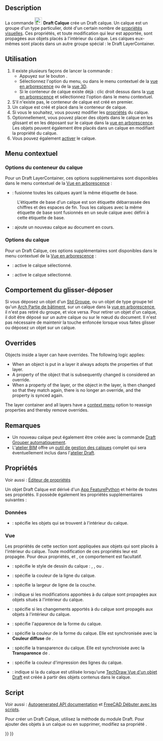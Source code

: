 <languages/>

{{Docnav/fr
|[[Draft_ToggleGrid/fr|Basculer la grille]]
|[[Draft_LayerManager/fr|Gestionnaire de calques]]
|[[Draft_Workbench/fr|Atelier Draft]]
|IconL=Draft_ToggleGrid.svg
|IconR=Draft_LayerManager.svg
|IconC=Workbench_Draft.svg
}}

{{GuiCommand/fr
|Name=Draft Layer
|Name/fr=Draft Calque
|MenuLocation=Utilitaires → Créer un calque
|Workbenches=[[Draft_Workbench/fr|Draft]]
|Version=0.19
|SeeAlso=[[Draft_AutoGroup/fr|Draft Grouper automatiquement]], [[Draft_LayerManager/fr|Draft Gestionnaire de calques]]
}}

==Description==

La commande [[Image:Draft_Layer.svg|24px]] '''Draft Calque''' crée un Draft calque. Un calque est un groupe d'un type particulier, doté d'un certain nombre de [[#Vue|propriétés visuelles]]. Ces propriétés, et toute modification qui leur est apportée, sont propagées aux objets placés à l'intérieur du calque. Les calques eux-mêmes sont placés dans un autre groupe spécial : le Draft LayerContainer.

<span id="Usage"></span>
==Utilisation==

# Il existe plusieurs façons de lancer la commande :
#* Appuyez sur le bouton {{Button|[[Image:Draft_Layer.svg|16px]] [[Draft_Layer/fr|Créer un calque]]}}.
#* Sélectionnez l'option {{MenuCommand|Utilitaires → [[Image:Draft_Layer.svg|16px]] Créer un calque}} du menu, ou dans le menu contextuel de la [[Tree_view/fr|vue en arborescence]] ou de la [[3D_view/fr|vue 3D]].
#* Si le conteneur de calque existe déjà : clic droit dessus dans la [[Tree_view/fr|vue en arborescence]] et sélectionnez l'option {{MenuCommand|[[Image:Draft_NewLayer.svg|16px]] Ajouter un nouveau calque}} dans le menu contextuel.
# S'il n'existe pas, le conteneur de calque est créé en premier.
# Un calque est créé et placé dans le conteneur de calque.
# Si vous le souhaitez, vous pouvez modifier les [[#Propri.C3.A9t.C3.A9s|propriétés]] du calque.
# Optionnellement, vous pouvez placer des objets dans le calque en les glissant et en les déposant sur le calque dans la [[Tree_view/fr|vue en arborescence]]. Les objets peuvent également être placés dans un calque en modifiant la propriété {{PropertyData|Group}} du calque.
# Vous pouvez également [[#Options_du_calque|activer]] le calque.

<span id="Context_menu"></span>
== Menu contextuel ==

<span id="Layer_container_options"></span>
=== Options du conteneur du calque ===

Pour un Draft LayerContainer, ces options supplémentaires sont disponibles dans le menu contextuel de la [[Tree_view/fr|Vue en arborescence]] :

<div class="mw-translate-fuzzy">
* {{MenuCommand|[[Image:Draft_Layer.svg|16px]] Fusionner les calques en double}} : fusionne toutes les calques ayant la même étiquette de base.
: L'étiquette de base d'un calque est son étiquette {{PropertyData|Label}} débarrassée des chiffres et des espaces de fin. Tous les calques avec la même étiquette de base sont fusionnés en un seule calque avec {{PropertyData|Label}} défini à cette étiquette de base.
* {{MenuCommand|[[Image:Draft_NewLayer.svg|16px]] Ajouter un nouveau calque}} : ajoute un nouveau calque au document en cours.
</div>

<span id="Layer_options"></span>
=== Options du calque ===

Pour un Draft Calque, ces options supplémentaires sont disponibles dans le menu contextuel de la [[Tree_view/fr|Vue en arborescence]] :

<div class="mw-translate-fuzzy">
* {{MenuCommand|[[Image:button_right.svg|16px]] [[Draft_AutoGroup/fr|Activer ce calque]]}} : active le calque sélectionné.
* {{MenuCommand|[[Image:Draft_SelectGroup.svg|16px]] [[Draft_SelectGroup/fr|Sélectionner le contenu du calque]]}} : active le calque sélectionné.
</div>

<span id="Drag_and_drop_behavior"></span>
== Comportement du glisser-déposer ==

{{Version/fr|0.21}}

Si vous déposez un objet d'un [[Std_Group/fr|Std Groupe]], ou un objet de type groupe tel qu'un [[Arch_BuildingPart/fr|Arch Partie de bâtiment]], sur un calque dans la [[Tree_view/fr|vue en arborescence]], il n'est pas retiré du groupe, et vice versa. Pour retirer un objet d'un calque, il doit être déposé sur un autre calque ou sur le nœud du document. Il n'est pas nécessaire de maintenir la touche {{KEY|Ctrl}} enfoncée lorsque vous faites glisser ou déposez un objet sur un calque.

== Overrides ==

{{Version|1.1}}

Objects inside a layer can have overrides. The following logic applies:
* When an object is put in a layer it always adopts the properties of that layer.
* A property of the object that is subsequently changed is considered an override.
* When a property of the layer, or the object in the layer, is then changed so that they match again, there is no longer an override, and the property is synced again.

The layer container and all layers have a [[#Context_menu|context menu]] option to reassign properties and thereby remove overrides.

<span id="Notes"></span>
== Remarques ==

<div class="mw-translate-fuzzy">
* Un nouveau calque peut également être créée avec la commande [[Draft_AutoGroup/fr|Draft Grouper automatiquement]].
* L'[[BIM_Workbench/fr|atelier BIM]] offre un [[BIM_Layers/fr|outil de gestion des calques]] complet qui sera éventuellement inclus dans l'[[Draft_Workbench/fr|atelier Draft]].
</div>

<span id="Properties"></span>
== Propriétés ==

Voir aussi : [[Property_editor/fr|Éditeur de propriétés]]

Un objet Draft Calque est dérivé d'un [[App_FeaturePython/fr|App FeaturePython]] et hérite de toutes ses propriétés. Il possède également les propriétés supplémentaires suivantes :

<span id="Data"></span>
=== Données ===

{{TitleProperty|Layer}}

* {{PropertyData|Group|LinkList}} : spécifie les objets qui se trouvent à l'intérieur du calque.

<span id="View"></span>
=== Vue ===

{{TitleProperty|Layer}}

Les propriétés de cette section sont appliquées aux objets qui sont placés à l'intérieur du calque. Toute modification de ces propriétés leur est propagée. Pour deux propriétés, {{PropertyView|Line Color}} et {{PropertyView|Shape Color}}, ce comportement est facultatif.

* {{PropertyView|Draw Style|Enumeration}} : spécifie le style de dessin du calque : {{value|Solid}}, {{value|Dashed}}, {{value|Dotted}} ou {{value|Dashdot}}.
* {{PropertyView|Line Color|Color}} : spécifie la couleur de la ligne du calque.
* {{PropertyView|Line Width|Float}} : spécifie la largeur de ligne de la couche.
* {{PropertyView|Override Line Color Children|Bool}} : indique si les modifications apportées à {{PropertyView|Line Color}} du calque sont propagées aux objets situés à l'intérieur du calque.
* {{PropertyView|Override Shape Appearance Children|Bool}} : spécifie si les changements apportés à {{PropertyView|Shape Appearance}} du calque sont propagés aux objets à l'intérieur du calque. {{Version/fr|1.0}}
* {{PropertyView|Shape Appearance|MaterialList}} : spécifie l'apparence de la forme du calque. {{Version/fr|1.0}}
* {{PropertyView|Shape Color|Color|hidden}} : spécifie la couleur de la forme du calque. Elle est synchronisée avec la '''Couleur diffuse''' de {{PropertyView|Shape Appearance}}.
* {{PropertyView|Transparence|Percent}} : spécifie la transparence du calque. Elle est synchronisée avec la '''Transparence''' de {{PropertyView|Shape Appearance}}.

{{TitleProperty|Print}}

* {{PropertyView|Line Print Color|Color}} : spécifie la couleur d'impression des lignes du calque.
* {{PropertyView|Use Print Color|Bool}} : indique si la {{PropertyView|Line Print Color|}} du calque est utilisée lorsqu'une [[TechDraw_DraftView/fr|TechDraw Vue d'un objet Draft]] est créée à partir des objets contenus dans le calque.

<span id="Scripting"></span>
== Script ==

Voir aussi : [https://freecad.github.io/SourceDoc/ Autogenerated API documentation] et [[FreeCAD_Scripting_Basics/fr|FreeCAD Débuter avec les scripts]].

Pour créer un Draft Calque, utilisez la méthode {{incode|make_layer}} du module Draft. Pour ajouter des objets à un calque ou en supprimer, modifiez sa propriété {{incode|Group}}.

{{Code|code=
import FreeCAD as App
import Draft

doc = App.newDocument()

layer = Draft.make_layer(line_color=(1.0, 0.0, 0.0, 0.0),
                         shape_color=(1.0, 1.0, 0.0, 0.0))

polygon1 = Draft.make_polygon(5, radius=1000)
polygon2 = Draft.make_polygon(3, radius=500)
polygon3 = Draft.make_polygon(6, radius=220)
layer.Group = [polygon1, polygon2, polygon3]

doc.recompute()
}}


{{Docnav/fr
|[[Draft_ToggleGrid/fr|Basculer la grille]]
|[[Draft_LayerManager/fr|Gestionnaire de calques]]
|[[Draft_Workbench/fr|Atelier Draft]]
|IconL=Draft_ToggleGrid.svg
|IconR=Draft_LayerManager.svg
|IconC=Workbench_Draft.svg
}}

{{Draft Tools navi{{#translation:}}}}
{{Userdocnavi{{#translation:}}}}
